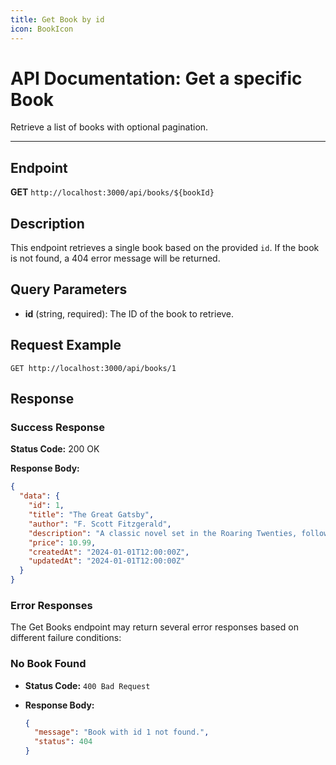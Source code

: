 ```yaml
---
title: Get Book by id
icon: BookIcon
---
```


# API Documentation: Get a specific Book

Retrieve a list of books with optional pagination.

---

## Endpoint

**GET** `http://localhost:3000/api/books/${bookId}`

## Description

This endpoint retrieves a single book based on the provided `id`. If the book is not found, a 404 error message will be returned.

## Query Parameters

- **id** (string, required): The ID of the book to retrieve.

## Request Example

```http
GET http://localhost:3000/api/books/1
```

## Response

### Success Response

**Status Code:** 200 OK

**Response Body:**

```json
{
  "data": {
    "id": 1,
    "title": "The Great Gatsby",
    "author": "F. Scott Fitzgerald",
    "description": "A classic novel set in the Roaring Twenties, following the mysterious Jay Gatsby.",
    "price": 10.99,
    "createdAt": "2024-01-01T12:00:00Z",
    "updatedAt": "2024-01-01T12:00:00Z"
  }
}
```

### Error Responses

The Get Books endpoint may return several error responses based on different failure conditions:

### No Book Found

- **Status Code:** `400 Bad Request`
- **Response Body:**

  ```json
  {
    "message": "Book with id 1 not found.",
    "status": 404
  }
  ```
